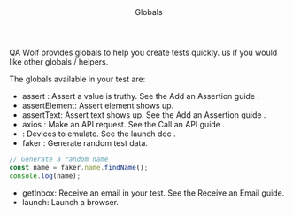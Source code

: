 

<Layout>

<Header>Globals</Header>

QA Wolf provides globals to help you create tests quickly. <MessageUs/> us if you would like other globals / helpers.

The globals available in your test are:

- <ExternalLink href="https://nodejs.org/api/assert.html#assert_assert_value_message">
    assert
  </ExternalLink>
  : Assert a value is truthy. See the <Link href="add-an-assertion">
    Add an Assertion guide
  </Link>
  .
- <Link href="assert-element">assertElement</Link>: Assert element shows up.
- <Link href="assert-text">assertText</Link>: Assert text shows up. See the <Link href="add-an-assertion">
    Add an Assertion guide
  </Link>.
- <ExternalLink href="https://github.com/axios/axios#axios-api">
    axios
  </ExternalLink>
  : Make an API request. See the <Link href="call-an-api">
    Call an API guide
  </Link>
  .
- <Playwright devices />: Devices to emulate. See the <Link href="launch">
    launch doc
  </Link>.
- <ExternalLink href="https://github.com/marak/Faker.js/#api">
    faker
  </ExternalLink>
  : Generate random test data.

```js
// Generate a random name
const name = faker.name.findName();
console.log(name);
```

- <Link href="get-inbox">getInbox</Link>: Receive an email in your test. See
  the <Link href="receive-an-email">Receive an Email guide</Link>.
- <Link href="launch">launch</Link>: Launch a browser.

</Layout>
